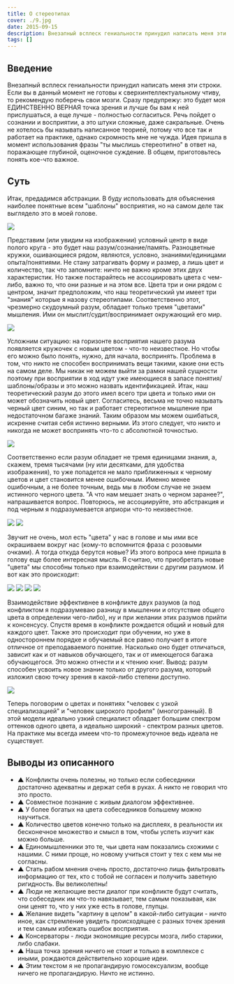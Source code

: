 ```yaml
---
title: О стереотипах
cover: ./9.jpg
date: 2015-09-15
description: Внезапный всплеск гениальности принудил написать меня эти строки. Если вы в данный момент не готовы к сверхинтеллектуальному чтиву, то рекомендую поберечь свои мозги.
tags: []
---
```


## Введение

Внезапный всплеск гениальности принудил написать меня эти строки. Если вы в данный момент не готовы к сверхинтеллектуальному чтиву, то рекомендую поберечь свои мозги. Сразу предупрежу: это будет моя ЕДИНСТВЕННО ВЕРНАЯ точка зрения и лучше бы вам к ней прислушаться, а еще лучше - полностью согласиться. Речь пойдет о сознании и восприятии, а это штуки сложные, даже сакральные. Очень не хотелось бы называть написанное теорией, потому что все так и работает на практике, однако скромность мне не чужда. Идея пришла в момент использования фразы "ты мыслишь стереотипно" в ответ на, поражающее глубиной, оценочное суждение. В общем, приготовьтесь понять кое-что важное.

## Суть

Итак, предадимся абстракции. В буду использовать для объяснения наиболее понятные всем "шаблоны" восприятия, но на самом деле так выглядело это в моей голове.

![](./0.jpg)

Представим (или увидим на изображении) условный центр в виде полого круга - это будет наш разум/сознание/память.
Разноцветные кружки, ошивающиеся рядом, являются, условно, знаниями/единицами опыта/понятиями.
Не стану затрагивать форму и размер, а лишь цвет и количество, так что запомните: ничто не важно кроме этих двух характеристик. Но также постарайтесь не ассоциировать цвета с чем-либо, важно то, что они разные и на этом все. Цвета три и они рядом с центром, значит предположим, что наш теоретический ум имеет три "знания" которые я назову стереотипами. Соответственно этот, чрезмерно скудоумный разум, обладает только тремя "цветами" мышления. Ими он мыслит/судит/воспринимает окружающий его мир.

![](./1.jpg)

Усложним ситуацию: на горизонте восприятия нашего разума появляется кружочек с новым цветом - что-то неизвестное. Но чтобы его можно было понять, нужно, для начала, воспринять. Проблема в том, что никто не способен воспринимать вещи такими, какие они есть на самом деле. Мы никак не можем выйти за рамки нашей сущности поэтому при восприятии в ход идут уже имеющиеся в запасе понятия/шаблоны/образы и это можно назвать идентификацией. Итак, наш теоретический разум до этого имел всего три цвета и только ими он может обозначить новый цвет. Согласитесь, весьма не точно называть черный цвет синим, но так и работает стереотипное мышление при недостаточном багаже знаний. Таким образом мы можем ошибаться, искренне считая себя истинно верными. Из этого следует, что никто и никогда не может воспринять что-то с абсолютной точностью.

![](./2.jpg)

Соответственно если разум обладает не тремя единицами знания, а, скажем, тремя тысячами (ну или десятками, для удобства изображения), то уже попадется не мало приближенных к черному цветов и цвет становится менее ошибочным. Именно менее ошибочным, а не более точным, ведь мы в любом случае не знаем истинного черного цвета. "А что нам мешает знать о черном заранее?", напрашивается вопрос. Повторюсь, не ассоциируйте, это абстракция и под черным я подразумевается априори что-то неизвестное.

![](./3.jpg)
![](./4.jpg)

Звучит не очень, мол есть "цвета" у нас в голове и мы ими все окрашиваем вокруг нас (кому-то вспомнится фраза с розовыми очками). А тогда откуда берутся новые? Из этого вопроса мне пришла в голову еще более интересная мысль. Я считаю, что приобретать новые "цвета" мы способны только при взаимодействии с другим разумом. И вот как это происходит:

![](./5.jpg)
![](./6.jpg)
![](./7.jpg)
![](./8.jpg)

Взаимодействие эффективнее в конфликте двух разумов (а под конфликтом я подразумеваю разницу в мышлении и отсутствие общего цвета в определении чего-либо), ну и при желании этих разумов прийти к консенсусу. Спустя время в конфликте рождается общий и новый для каждого цвет. Также это происходит при обучении, но уже в одностороннем порядке и обучаемый все равно получает в итоге отличное от преподаваемого понятие. Насколько оно будет отличаться, зависит как и от навыков обучающего, так и от имеющегося багажа обучающегося. Это можно отнести и к чтению книг. Вывод: разум способен усвоить новое знание только от другого разума, который изложил свою точку зрения в какой-либо степени доступно.

![](./9.jpg)

Теперь поговорим о цветах и понятиях "человек с узкой специализацией" и "человек широкого профиля" (многогранный). В этой модели идеально узкий специалист обладает большим спектром оттенков одного цвета, а идеально широкий - спектром разных цветов. На практике мы всегда имеем что-то промежуточное ведь идеала не существует.

## Выводы из описанного

- ▲ Конфликты очень полезны, но только если собеседники достаточно адекватны и держат себя в руках. А никто не говорил что это просто.
- ▲ Совместное познание с живым диалогом эффективнее.
- ▲ У более богатых на цвета собеседников большему можно научиться.
- ▲ Количество цветов конечно только на дисплеях, в реальности их бесконечное множество и смысл в том, чтобы успеть изучит как можно больше.
- ▲ Единомышленники это те, чьи цвета нам показались схожими с нашими. С ними проще, но новому учиться стоит у тех с кем мы не согласны.
- ▲ Стать рабом мнения очень просто, достаточно лишь фильтровать информацию от тех, кто с тобой не согласен и получить заветную ригидность. Вы великолепны!
- ▲ Люди не желающие вести диалог при конфликте будут считать, что собеседник им что-то навязывает, тем самым показывая, как они ценят то, что у них уже есть в голове, глупцы.
- ▲ Желание видеть "картину в целом" в какой-либо ситуации - ничто иное, как стремление увидеть происходящее с разных точек зрения и тем самым избежать ошибок восприятия.
- ▲ Консерваторы - люди экономящие ресурсы мозга, либо старики, либо слабаки.
- ▲ Наша точка зрения ничего не стоит и только в комплексе с иными, рождаются действительно хорошие идеи.
- ▲ Этим текстом я не пропагандирую гомосексуализм, вообще ничего не пропагандирую. Ничто не истинно.
